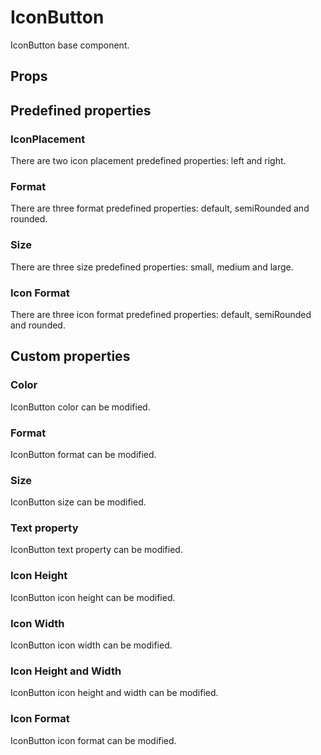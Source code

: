 
<Meta of={Stories} />

# IconButton

IconButton base component.

## Props

<ArgTypes />

## Predefined properties

### IconPlacement

There are two icon placement predefined properties: left and right.

<Canvas of={Stories.IconPlacement} withToolbar />

### Format

There are three format predefined properties: default, semiRounded and rounded.

<Canvas of={Stories.PredefinedFormat} withToolbar />

### Size

There are three size predefined properties: small, medium and large.

<Canvas of={Stories.PredefinedSize} withToolbar />

### Icon Format

There are three icon format predefined properties: default, semiRounded and rounded.

<Canvas of={Stories.PredefinedIconFormat} withToolbar />

## Custom properties

### Color

IconButton color can be modified.

<Canvas of={Stories.Color} withToolbar />

### Format

IconButton format can be modified.

<Canvas of={Stories.CustomFormat} withToolbar />

### Size

IconButton size can be modified.

<Canvas of={Stories.CustomSize} withToolbar />

### Text property

IconButton text property can be modified.

<Canvas of={Stories.TextProperty} withToolbar />

### Icon Height

IconButton icon height can be modified.

<Canvas of={Stories.IconHeight} withToolbar />

### Icon Width

IconButton icon width can be modified.

<Canvas of={Stories.IconWidth} withToolbar />

### Icon Height and Width

IconButton icon height and width can be modified.

<Canvas of={Stories.IconHeightAndWidth} withToolbar />

### Icon Format

IconButton icon format can be modified.

<Canvas of={Stories.CustomIconFormat} withToolbar />
